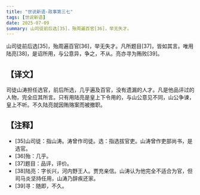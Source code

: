 ```yaml
---
title: "世说新语-政事第三七"
tags: [世说新语]
date: 2025-07-09
summary: 山司徒前后选[35]，殆周遍百官[36]，举无失才。
---
```


山司徒前后选[35]，殆周遍百官[36]，举无失才。凡所题目[37]，皆如其言。唯用陆亮[38]，是诏所用，与公意异，争之，不从。亮亦寻为贿败[39]。

## 【译文】

司徒山涛担任选官，前后所选，几乎遍及百官，没有遗漏的人才。凡是他品评过的人物，完全应其所言。只有用陆亮是皇上下令用的，与山公意见不同，山公争谏，皇上不听。不久陆亮就因贿赂案而被撤职。

## 【注释】

- [35]山司徒：指山涛。涛曾作司徒。选：指选拔官吏。山涛曾作吏部尚书，是选官。
- [36]殆：几乎。
- [37]题目：品评，评价。
- [38]陆亮：字长兴，河内野王人。贾充亲信。山涛认为他完全不适合为官，但司马炎坚持任用，山涛乃辞疾还家。
- [39]寻：随即，不久。
